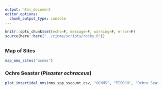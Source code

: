 ```yaml
---
output: html_document
editor_options: 
  chunk_output_type: console
---
```


```r
knitr::opts_chunk$set(echo=F, message=F, warning=F, error=F)
source(here::here("../cinms/scripts/rocky.R"))
```

##  {.tabset} 

### Map of Sites

```r
map_nms_sites("ocnms")
```

### Ochre Seastar (_Pisaster ochraceus_) {.active}

```r
plot_intertidal_nms(nms_spp_sscount_csv, "OCNMS", "PISOCH", "Ochre Seastar", fld_val = "count", label_y = "Count (annual avg)")
```


